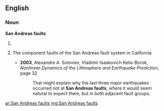 ==English==
===Noun===
'''San Andreas faults'''
# {{plural of|San Andreas fault}}
# {{geology}} The component faults of the San Andreas fault system in California
#*'''2003''', Alexandre A. Soloviev, Vladimir Isaakovich Kelis-Borok, ''Nonlinear Dynamics of the Lithosphere and Earthquake Prediction'', page 32
#*: That might explain why the last three major earthquakes occurred not at '''San Andreas faults''', where it would seem natural to expect them, but in both adjacent fault groups.

[[ar:San Andreas faults]]
[[mg:San Andreas faults]]